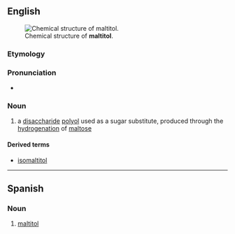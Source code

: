==English==
[[Image:Maltitol.svg|thumb|Chemical structure of '''maltitol'''.]]

===Etymology===
{{suffix|en|maltite|ol}}

===Pronunciation===
* {{IPA|en|/ˈmɔːltəˌtɑl/}}

===Noun===
{{en-noun|~}}
{{wikipedia}}
# {{lb|en|organic chemistry}} a [[disaccharide]] [[polyol]] used as a sugar substitute, produced through the [[hydrogenation]] of [[maltose]]

====Derived terms====
* [[isomaltitol]]

----

==Spanish==
{{wikipedia|lang=es}}

===Noun===
{{es-noun|m}}

# {{lb|es|organic compound}} [[#English|maltitol]]